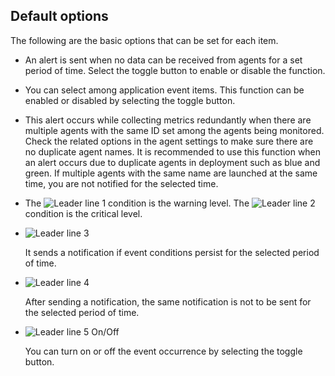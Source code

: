 ## Default options

The following are the basic options that can be set for each item.

- <Cmdname sid="inactive_agent_alert" className="uitext" />

  An alert is sent when no data can be received from agents for a set period of time. Select the toggle button to enable or disable the function.

- <Cmdname sid="CNT08320" className="uitext" />

  You can select <Cmdname sid="CNT08320" className="uitext" /> among application event items. This function can be enabled or disabled by selecting the toggle button.

- <Cmdname sid="TTL05989" className="uitext" />

  This alert occurs while collecting metrics redundantly when there are multiple agents with the same ID set among the agents being monitored. Check the related options in the agent settings to make sure there are no duplicate agent names. It is recommended to use this function when an alert occurs due to duplicate agents in deployment such as blue and green. If multiple agents with the same name are launched at the same time, you are not notified for the selected time.

- <Cmdname sid="condition" className="uitext" />

  The ![Leader line 1](/img/number-01.png) condition is the <span class='slow'>warning</span> level. The ![Leader line 2](/img/number-02.png) condition is the <span class='vslow'>critical</span> level.

- ![Leader line 3](/img/number-03.png) <Cmdname sid="continue" className="uitext" />

  It sends a notification if event conditions persist for the selected period of time.

- ![Leader line 4](/img/number-04.png) <Cmdname sid="silent" className="uitext" />

  After sending a notification, the same notification is not to be sent for the selected period of time.

- ![Leader line 5](/img/number-05.png) On/Off

  You can turn on or off the event occurrence by selecting the toggle button. 
